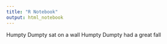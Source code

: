 ```yaml
---
title: "R Notebook"
output: html_notebook
---
```


Humpty Dumpty sat on a wall
Humpty Dumpty had a great fall
